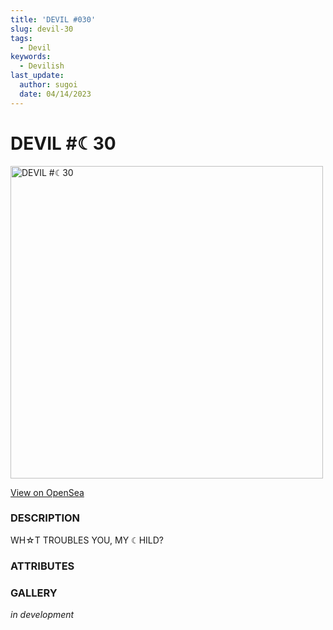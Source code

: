 ```yaml
---
title: 'DEVIL #030'
slug: devil-30
tags:
  - Devil
keywords:
  - Devilish
last_update:
  author: sugoi
  date: 04/14/2023
---
```



# DEVIL #☾30

<img src='https://nft-cdn.alchemy.com/eth-mainnet/df473daf49a7db06846e923943e40128' alt='DEVIL #☾30' width='500' />

[View on OpenSea](https://opensea.io/assets/ethereum/0x231EDa2D0E36E5254515B7625D1201f7b4617cf4/31)

### DESCRIPTION

WH☆T TROUBLES YOU, MY ☾HILD?

### ATTRIBUTES

<AttributeTag traitType='HUMANITY' value='LOW' />
<AttributeTag traitType='NATURE' value='OBSERVANT' />
<AttributeTag traitType='TYPE' value='DEVIL' />
<AttributeTag traitType='SUBTYPE' value='ONEIROS' />

### GALLERY

_in development_
